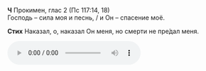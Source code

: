 **Ч** Прокимен, глас 2 (Пс 117:14, 18)  
Господь – сила моя и песнь, / и Он – спасение моё.

**Стих** Наказал, о, наказал Он меня, но смерти не пре́дал меня.

<div ref={props.ref}>
    <audio controls>
        <source
            src="https://psmb-neos-resources.hb.bizmrg.com/target/psmb/b221b6393ed6066797a207b3e723a5b1accc4007/%D0%93%D0%BB%D0%B0%D1%81%202.mp3"
            type="audio/mpeg"
        />
    </audio>
</div>
